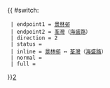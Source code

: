 {{ #switch: {{{format|}}}
  | endpoint1 = [[景林邨]]
  | endpoint2 = [[荃灣]]（[[海盛路]]）
  | direction = 2
  | status = {{HK Bus Status|P}}
  | inline = [[景林邨]] ↔ [[荃灣]]（[[海盛路]]）
  | normal =
  | full =
}}<noinclude>[[category:新界居民巴士路線模板|2‎]]</noinclude>